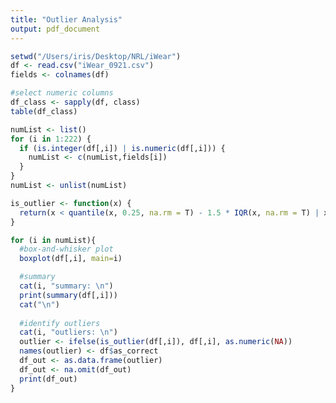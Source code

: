 ```yaml
---
title: "Outlier Analysis"
output: pdf_document
---
```


```r
setwd("/Users/iris/Desktop/NRL/iWear")
df <- read.csv("iWear_0921.csv")
fields <- colnames(df)
```

```r
#select numeric columns
df_class <- sapply(df, class)
table(df_class)

numList <- list()
for (i in 1:222) {
  if (is.integer(df[,i]) | is.numeric(df[,i])) {
    numList <- c(numList,fields[i])
  }
}
numList <- unlist(numList)
```

```r
is_outlier <- function(x) {
  return(x < quantile(x, 0.25, na.rm = T) - 1.5 * IQR(x, na.rm = T) | x > quantile(x, 0.75, na.rm = T) + 1.5 * IQR(x, na.rm = T))
}

for (i in numList){
  #box-and-whisker plot
  boxplot(df[,i], main=i)

  #summary
  cat(i, "summary: \n")
  print(summary(df[,i]))
  cat("\n")
  
  #identify outliers 
  cat(i, "outliers: \n")
  outlier <- ifelse(is_outlier(df[,i]), df[,i], as.numeric(NA))
  names(outlier) <- df$as_correct
  df_out <- as.data.frame(outlier)
  df_out <- na.omit(df_out)
  print(df_out)
}
```